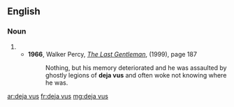 ==English==

===Noun===
{{head|en|noun plural form}}

# {{plural of|deja vu|lang=en}}
#* '''1966''', Walker Percy, ''[http://books.google.com/books?id=rd3beS3Nr0IC&pg=PA187&dq=%22deja+vus%22&ei=RnpeR7XTE5GyiQGby_jPBw&sig=Uz0oJ6B2RRTqBbKoyR1a0sotwLI The Last Gentleman]'', (1999), page 187
#*: Nothing, but his memory deteriorated and he was assaulted by ghostly legions of '''deja vus''' and often woke not knowing where he was.

[[ar:deja vus]]
[[fr:deja vus]]
[[mg:deja vus]]